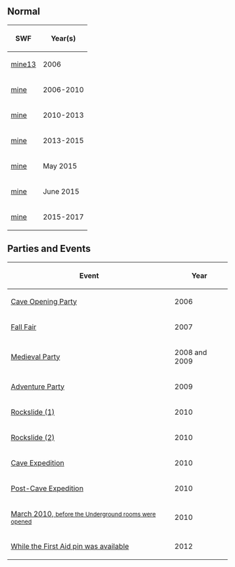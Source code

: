 {{NeedSWFs}}
{{CPW|Mine}}

==Normal==
<center>
{|class="wikitable"
!SWF!!Year(s)
|-
|[[Media:ArtworkRoomsMine13.swf|mine13]]||2006
|-
|[[Media:RoomsMine 1.swf|mine]]||2006-2010
|-
|[[Media:RoomsMine 2.swf|mine]]||2010-2013
|-
|[[Media:RoomsMine 3.swf|mine]]||2013-2015
|-
|[[Media:RoomsMine-May2015.swf|mine]]||May 2015
|-
|[[Media:RoomsMine-June2015.swf|mine]]||June 2015
|-
|[[Media:RoomsMine-2015.swf|mine]]||2015-2017
|}
</center>

==Parties and Events==
<center>
{|class="wikitable plainlinks"
!Event
!Year
|-
|[[Media:ArtworkRoomsMine12.swf|Cave Opening Party]]||2006
|-
|[[Media:RoomsMine-FallFair2007.swf|Fall Fair]]||2007
|-
|[[Media:Rooms0516Mine50.swf|Medieval Party]]||2008 and 2009
|-
|[[Media:RoomsMine-AdventureParty2009.swf|Adventure Party]]||2009
|-
|[[Media:RoomsMine-Rockslide1.swf|Rockslide (1)]]||2010
|-
|[[Media:RoomsMine-Rockslide2.swf|Rockslide (2)]]||2010
|-
|[[Media:RoomsMine-CaveExpedition.swf|Cave Expedition]]||2010
|-
|[[Media:RoomsMine-PostCaveExpedition.swf|Post-Cave Expedition]]||2010
|-
|[[Media:RoomsMine-March2010 1.swf|March 2010, <small>before the Underground rooms were opened</small>]]||2010
|-
|[[Media:RoomsMine-Nov292012.swf|While the First Aid pin was available]]||2012
|}
</center>

{{Places}}
